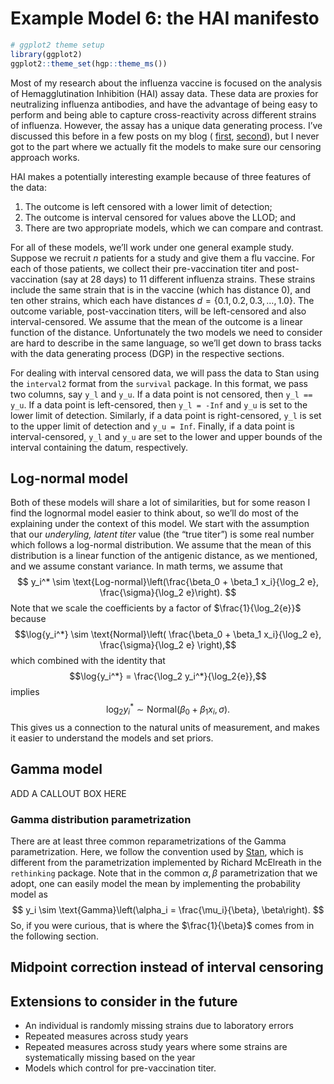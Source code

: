 # Example Model 6: the HAI manifesto

```r
# ggplot2 theme setup
library(ggplot2)
ggplot2::theme_set(hgp::theme_ms())
```

Most of my research about the influenza vaccine is focused on the analysis of
Hemagglutination Inhibition (HAI) assay data. These data are proxies for
neutralizing influenza antibodies, and have the advantage of being easy to
perform and being able to capture cross-reactivity across different strains of
influenza. However, the assay has a unique data generating process. I've
discussed this before in a few posts on my blog (
[first](https://wzbillings.com/posts/2023-07-25_simulating-titer-data/),
[second](https://wzbillings.com/posts/2023-08-10_titer-w-distance/)), but I
never got to the part where we actually fit the models to make sure our
censoring approach works.

HAI makes a potentially interesting example because of three features of the
data:

1. The outcome is left censored with a lower limit of detection;
1. The outcome is interval censored for values above the LLOD; and
1. There are two appropriate models, which we can compare and contrast.

For all of these models, we'll work under one general example study. Suppose
we recruit $n$ patients for a study and give them a flu vaccine. For each of
those patients, we collect their pre-vaccination titer and post-vaccination
(say at 28 days) to 11 different influenza strains. These strains include the
same strain that is in the vaccine (which has distance $0$), and ten other
strains, which each have distances $d = \{0.1, 0.2, 0.3, \ldots, 1.0\}$. The
outcome variable, post-vaccination titers, will be left-censored and also
interval-censored. We assume that the mean of the outcome is a linear
function of the distance. Unfortunately the two models we need to consider
are hard to describe in the same language, so we'll get down to brass tacks
with the data generating process (DGP) in the respective sections.

For dealing with interval censored data, we will pass the
data to Stan using the `interval2` format from the `survival` package. In this
format, we pass two columns, say `y_l` and `y_u`. If a data point is not
censored, then `y_l == y_u`. If a data point is left-censored, then `y_l = -Inf`
and `y_u` is set to the lower limit of detection. Similarly, if a data point
is right-censored, `y_l` is set to the upper limit of detection and `y_u = Inf`.
Finally, if a data point is interval-censored, `y_l` and `y_u` are set to the
lower and upper bounds of the interval containing the datum, respectively.

## Log-normal model

Both of these models will share a lot of similarities, but for some reason
I find the lognormal model easier to think about, so we'll do most of the
explaining under the context of this model. We start with the assumption that
our *underyling, latent titer* value (the "true titer") is some real number
which follows a log-normal distribution. We assume that the mean of this
distribution is a linear function of the antigenic distance, as we mentioned,
and we assume constant variance. In math terms, we assume that
$$
y_i^* \sim \text{Log-normal}\left(\frac{\beta_0 + \beta_1 x_i}{\log_2 e}, \frac{\sigma}{\log_2 e}\right).
$$
Note that we scale the coefficients by a factor of $\frac{1}{\log_2{e}}$
because
$$\log{y_i^*} \sim \text{Normal}\left( \frac{\beta_0 + \beta_1 x_i}{\log_2 e}, \frac{\sigma}{\log_2 e} \right),$$
which combined with the identity that
$$\log{y_i^*} = \frac{\log_2 y_i^*}{\log_2{e}},$$
implies
$$ \log_2 y_i^* \sim \text{Normal}\left( \beta_0 + \beta_1 x_i, \sigma \right) .$$
This gives us a connection to the natural units of measurement, and makes it
easier to understand the models and set priors.


## Gamma model

ADD A CALLOUT BOX HERE

### Gamma distribution parametrization {.unnumbered}
There are at least three common reparametrizations of the Gamma parametrization.
Here, we follow the convention used by
[Stan](https://mc-stan.org/docs/functions-reference/gamma-distribution.html),
which is different from the parametrization implemented by Richard McElreath
in the `rethinking` package. Note that in the common $\alpha, \beta$
parametrization that we adopt, one can easily model the mean by implementing
the probability model as
$$
y_i \sim \text{Gamma}\left(\alpha_i = \frac{\mu_i}{\beta}, \beta\right).
$$
So, if you were curious, that is where the $\frac{1}{\beta}$ comes from
in the following section.

## Midpoint correction instead of interval censoring

## Extensions to consider in the future

* An individual is randomly missing strains due to laboratory errors
* Repeated measures across study years
* Repeated measures across study years where some strains are systematically
missing based on the year
* Models which control for pre-vaccination titer.

<!-- END OF FILE -->
